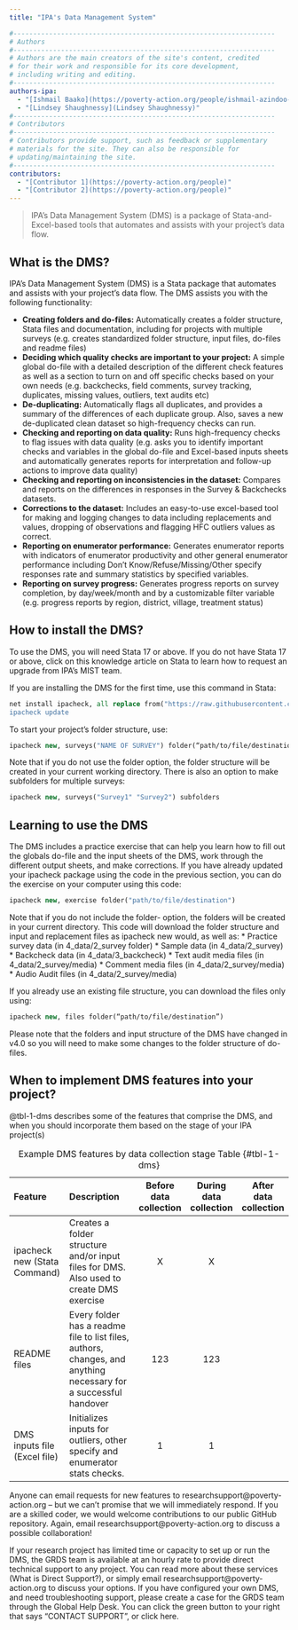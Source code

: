 ```yaml
---
title: "IPA's Data Management System"

#------------------------------------------------------------------
# Authors
#------------------------------------------------------------------
# Authors are the main creators of the site's content, credited
# for their work and responsible for its core development,
# including writing and editing.
#------------------------------------------------------------------
authors-ipa:
  - "[Ishmail Baako](https://poverty-action.org/people/ishmail-azindoo-baako)"
  - "[Lindsey Shaughnessy](Lindsey Shaughnessy)"
#------------------------------------------------------------------
# Contributors
#------------------------------------------------------------------
# Contributors provide support, such as feedback or supplementary
# materials for the site. They can also be responsible for
# updating/maintaining the site.
#------------------------------------------------------------------
contributors:
  - "[Contributor 1](https://poverty-action.org/people)"
  - "[Contributor 2](https://poverty-action.org/people)"
---
```


> IPA's Data Management System (DMS) is a package of Stata-and-Excel-based tools that automates and assists with your project's data flow.

## What is the DMS?
IPA's Data Management System (DMS) is a Stata package that automates and assists with your project's data flow. The DMS assists you with the following functionality:

* **Creating folders and do-files:** Automatically creates a folder structure, Stata files and documentation, including for projects with multiple surveys (e.g. creates standardized folder structure, input files, do-files and readme files)
* **Deciding which quality checks are important to your project:** A simple global do-file with a detailed description of the different check features as well as a section to turn on and off specific checks based on your own needs (e.g. backchecks, field comments, survey tracking, duplicates, missing values, outliers, text audits etc)
* **De-duplicating:** Automatically flags all duplicates, and provides a summary of the differences of each duplicate group. Also, saves a new de-duplicated clean dataset so high-frequency checks can run.
* **Checking and reporting on data quality:** Runs high-frequency checks to flag issues with data quality (e.g. asks you to identify important checks and variables in the global do-file and Excel-based inputs sheets and automatically generates reports for interpretation and follow-up actions to improve data quality)
* **Checking and reporting on inconsistencies in the dataset:** Compares and reports on the differences in responses in the Survey & Backchecks datasets.
* **Corrections to the dataset:** Includes an easy-to-use excel-based tool for making and logging changes to data including replacements and values, dropping of observations and flagging HFC outliers values as correct.
* **Reporting on enumerator performance:** Generates enumerator reports with indicators of enumerator productivity and other general enumerator performance including Don't Know/Refuse/Missing/Other specify responses rate and summary statistics by specified variables.
* **Reporting on survey progress:** Generates progress reports on survey completion, by day/week/month and by a customizable filter variable (e.g. progress reports by region, district, village, treatment status)

## How to install the DMS?
To use the DMS, you will need Stata 17 or above. If you do not have Stata 17 or above, click on this knowledge article on Stata to learn how to request an upgrade from IPA's MIST team.

If you are installing the DMS for the first time, use this command in Stata:

```stata
net install ipacheck, all replace from("https://raw.githubusercontent.com/PovertyAction/high-frequency-checks/master"") replace
ipacheck update
```

To start your project's folder structure, use:

```stata
ipacheck new, surveys("NAME OF SURVEY") folder(“path/to/file/destination”)
```

Note that if you do not use the folder option, the folder structure will be created in your current working directory.
There is also an option to make subfolders for multiple surveys:

```stata
ipacheck new, surveys("Survey1" "Survey2") subfolders
```

## Learning to use the DMS
The DMS includes a practice exercise that can help you learn how to fill out the globals do-file and the input sheets of the DMS, work through the different output sheets, and make corrections. If you have already updated your ipacheck package using the code in the previous section, you can do the exercise on your computer using this code:

```stata
ipacheck new, exercise folder("path/to/file/destination")
```

Note that if you do not include the folder- option, the folders will be created in your current directory. This code will download the folder structure and input and replacement files as ipacheck new would, as well as:
* Practice survey data (in 4_data/2_survey folder)
* Sample data (in 4_data/2_survey)
* Backcheck data (in 4_data/3_backcheck)
* Text audit media files (in 4_data/2_survey/media)
* Comment media files (in 4_data/2_survey/media)
* Audio Audit files (in 4_data/2_survey/media)

If you already use an existing file structure, you can download the files only using:

```stata
ipacheck new, files folder(“path/to/file/destination”)
```

Please note that the folders and input structure of the DMS have changed in v4.0 so you will need to make some changes to the folder structure of do-files.

## When to implement DMS features into your project?

@tbl-1-dms describes some of the features that comprise the DMS, and when you should incorporate them based on the stage of your IPA project(s)

| Feature | Description | Before data collection | During data collection | After data collection |
|:-----------|:-------------------|:-------:|:-------:|:-------:|
| ipacheck new (Stata Command) | Creates a folder structure and/or input files for DMS. Also used to create DMS exercise |  X |  X   | |
| README files | Every folder has a readme file to list files, authors, changes, and anything necessary for a successful handover  |   123 |  123   | |
| DMS inputs file (Excel file) | Initializes inputs for outliers, other specify and enumerator stats checks.     |     1 |   1    | |

: Example DMS features by data collection stage Table {#tbl-1-dms}

::: {.callout-tip title="Do you have ideas for the DMS" collapse="false"}
Anyone can email requests for new features to researchsupport@poverty-action.org -- but we can't promise that we will immediately respond.
If you are a skilled coder, we would welcome contributions to our public GitHub repository. Again, email researchsupport@poverty-action.org to discuss a possible collaboration!
:::

::: {.callout-warning title="Do you need support with the DMS" collapse="false"}
If your research project has limited time or capacity to set up or run the DMS, the GRDS team is available at an hourly rate to provide direct technical support to any project. You can read more about these services (What is Direct Support?), or simply email researchsupport@poverty-action.org to discuss your options.
If you have configured your own DMS, and need troubleshooting support, please create a case for the GRDS team through the Global Help Desk. You can click the green button to your right that says "CONTACT SUPPORT", or click here.
:::
